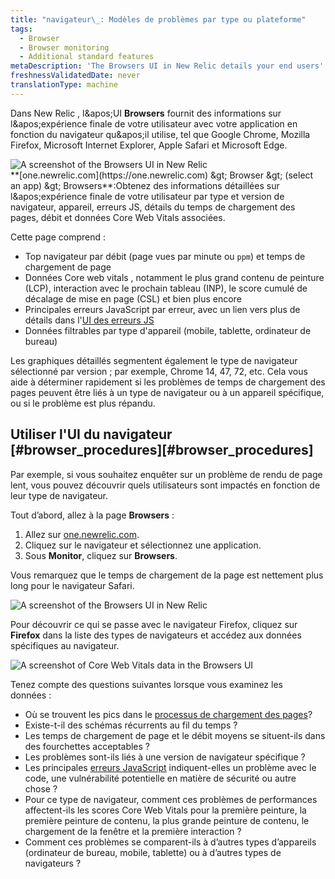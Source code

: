 ```yaml
---
title: "navigateur\_: Modèles de problèmes par type ou plateforme"
tags:
  - Browser
  - Browser monitoring
  - Additional standard features
metaDescription: 'The Browsers UI in New Relic details your end users'' experience with your app by type (Chrome, Edge, Safari, etc.) and platform (mobile, tablet, desktop).'
freshnessValidatedDate: never
translationType: machine
---
```


Dans New Relic <InlinePopover type="browser" />, l&amp;apos;UI <DNT>**Browsers**</DNT> fournit des informations sur l&amp;apos;expérience finale de votre utilisateur avec votre application en fonction du navigateur qu&amp;apos;il utilise, tel que Google Chrome, Mozilla Firefox, Microsoft Internet Explorer, Apple Safari et Microsoft Edge.

<img title="Browsers UI" alt="A screenshot of the Browsers UI in New Relic" src="/images/browser_screenshot-full_browsers-ui.webp" />

<figcaption>
  <DNT>**[one.newrelic.com](https://one.newrelic.com) &amp;gt; Browser &amp;gt; (select an app) &amp;gt; Browsers**</DNT>:Obtenez des informations détaillées sur l&amp;apos;expérience finale de votre utilisateur par type et version de navigateur, appareil, erreurs JS, détails du temps de chargement des pages, débit et données Core Web Vitals associées.
</figcaption>

Cette page comprend :

* Top navigateur par débit (page vues par minute ou `ppm`) et temps de chargement de page
* Données Core web vitals , notamment le plus grand contenu de peinture (LCP), interaction avec le prochain tableau (INP), le score cumulé de décalage de mise en page (CSL) et bien plus encore
* Principales erreurs JavaScript par erreur, avec un lien vers plus de détails dans l'[UI des erreurs JS](/docs/browser/new-relic-browser/browser-pro-features/javascript-errors-page-detect-analyze-errors/)
* Données filtrables par type d'appareil (mobile, tablette, ordinateur de bureau)

Les graphiques détaillés segmentent également le type de navigateur sélectionné par version ; par exemple, Chrome 14, 47, 72, etc. Cela vous aide à déterminer rapidement si les problèmes de temps de chargement des pages peuvent être liés à un type de navigateur ou à un appareil spécifique, ou si le problème est plus répandu.

## Utiliser l'UI du navigateur [#browser\_procedures][#browser_procedures]

Par exemple, si vous souhaitez enquêter sur un problème de rendu de page lent, vous pouvez découvrir quels utilisateurs sont impactés en fonction de leur type de navigateur.

Tout d’abord, allez à la page <DNT>**Browsers**</DNT> :

1. Allez sur [one.newrelic.com](https://one.newrelic.com).
2. Cliquez sur le navigateur et sélectionnez une application.
3. Sous <DNT>**Monitor**</DNT>, cliquez sur <DNT>**Browsers**</DNT>.

Vous remarquez que le temps de chargement de la page est nettement plus long pour le navigateur Safari.

<img title="Browsers UI" alt="A screenshot of the Browsers UI in New Relic" src="/images/browser_screenshot-full_browser-load-time.webp" />

Pour découvrir ce qui se passe avec le navigateur Firefox, cliquez sur <DNT>**Firefox**</DNT> dans la liste des types de navigateurs et accédez aux données spécifiques au navigateur.

<img title="Core Web Vitals data in the Browsers UI" alt="A screenshot of Core Web Vitals data in the Browsers UI" src="/images/browser_screenshot-full_chrome-example.webp" />

Tenez compte des questions suivantes lorsque vous examinez les données :

* Où se trouvent les pics dans le [processus de chargement des pages](/docs/browser/new-relic-browser/page-load-timing-resources/page-load-timing-process)?
* Existe-t-il des schémas récurrents au fil du temps ?
* Les temps de chargement de page et le débit moyens se situent-ils dans des fourchettes acceptables ?
* Les problèmes sont-ils liés à une version de navigateur spécifique ?
* Les principales [erreurs JavaScript](/docs/browser/new-relic-browser/browser-pro-features/javascript-errors-page-detect-analyze-errors/) indiquent-elles un problème avec le code, une vulnérabilité potentielle en matière de sécurité ou autre chose ?
* Pour ce type de navigateur, comment ces problèmes de performances affectent-ils les scores Core Web Vitals pour la première peinture, la première peinture de contenu, la plus grande peinture de contenu, le chargement de la fenêtre et la première interaction ?
* Comment ces problèmes se comparent-ils à d’autres types d’appareils (ordinateur de bureau, mobile, tablette) ou à d’autres types de navigateurs ?
